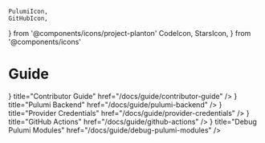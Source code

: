     PulumiIcon,
    GitHubIcon,
} from '@components/icons/project-planton'
    CodeIcon,
    StarsIcon,
} from '@components/icons'

# Guide

<Cards>
    <Cards.Card
        icon={<StarsIcon />}
        title="Contributor Guide"
        href="/docs/guide/contributor-guide"
    />
    <Cards.Card
        icon={<PulumiIcon />}
        title="Pulumi Backend"
        href="/docs/guide/pulumi-backend"
    />
    <Cards.Card
        icon={<PulumiIcon />}
        title="Provider Credentials"
        href="/docs/guide/provider-credentials"
    />
    <Cards.Card
        icon={<GitHubIcon />}
        title="GitHub Actions"
        href="/docs/guide/github-actions"
    />
    <Cards.Card
        icon={<CodeIcon />}
        title="Debug Pulumi Modules"
        href="/docs/guide/debug-pulumi-modules"
    />
</Cards>
